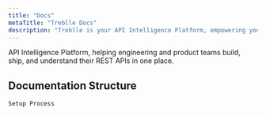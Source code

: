 ```yaml
---
title: "Docs"
metaTitle: "Treblle Docs"
description: "Treblle is your API Intelligence Platform, empowering you to build, manage, and truly understand APIs confidently, whether you're a solo developer with a few APIs, a fast-growing startup or a mid-size company with dozens, or an enterprise with thousands, by giving you complete visibility, intelligence, and control across your entire API estate."
---
```


API Intelligence Platform, helping engineering and product teams build, ship, and understand their
REST APIs in one place.

## Documentation Structure
``` 
Setup Process
```